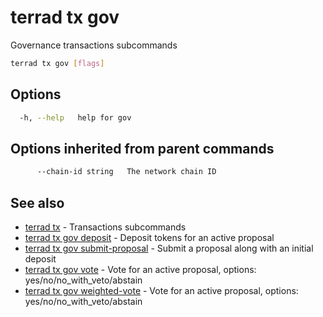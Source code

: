 # terrad tx gov

Governance transactions subcommands

```sh Terrad
terrad tx gov [flags]
```

## Options

```sh Terrad
  -h, --help   help for gov
```

## Options inherited from parent commands

```sh Terrad
      --chain-id string   The network chain ID
```

## See also

* [terrad tx](terrad_tx.mdx)	 - Transactions subcommands
* [terrad tx gov deposit](terrad_tx_gov_deposit.mdx)	 - Deposit tokens for an active proposal
* [terrad tx gov submit-proposal](terrad_tx_gov_submit-proposal.mdx)	 - Submit a proposal along with an initial deposit
* [terrad tx gov vote](terrad_tx_gov_vote.mdx)	 - Vote for an active proposal, options: yes/no/no_with_veto/abstain
* [terrad tx gov weighted-vote](terrad_tx_gov_weighted-vote.mdx)	 - Vote for an active proposal, options: yes/no/no_with_veto/abstain


